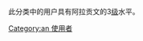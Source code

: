 {{empty_category}}
此分类中的用户具有阿拉贡文的3[[Wikipedia:巴別#開始使用巴別語言模板|级]]水平。
[[Category:an_使用者|Category:an 使用者]]